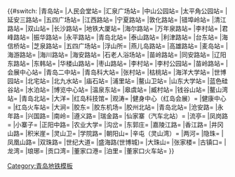 {{hideH
|Head         = {{{1}}}（本站到各站）票价信息
|HeadStyle    = background:#0DBF8C;color:white;}}
{{col-begin}}
{{#switch:{{{1}}}
|青岛站={{QMp/1|5|5|6|6|6|6|6|6|6|7|7|7|7|7|7}}{{QMp/2|4|4|4|3|3|3|3|3|3|4|4|4|4|4|4|5|5|5|5|5|5|5}}{{QMp/3|2|2|2|2|2|3|3|3|3|4|4|4|4|4|4|4|5|5|5|5|5|5}}{{QMp/8|5|6|6|6|7|7|7|7|8|8|8}}{{QMp/11|4|5|5|5|5|5|5|6|6|6|7|7|7|7|7|7|8|8|8|8|8|8}}{{QMp/13|0|0|a|a|a|a|a|a|a|a|a|a|a|a|a|a|a|a|a|a|a|a|a}}
|人民会堂站={{QMp/3|5|5|5|6|6|6|6|6|6|6|7|7|7|7|7}}{{QMp/2|4|3|3|3|3|3|3|3|3|3|4|4|4|4|4|4|5|5|5|5|5|5}}{{QMp/3|2|2|2|2|2|2|3|3|3|3|3|4|4|4|4|4|4|5|5|5|5|5}}{{QMp/8|5|6|6|6|7|7|7|7|8|8|8}}{{QMp/11|4|4|5|5|5|5|5|5|6|6|7|7|7|7|7|7|8|8|8|8|8|8}}{{QMp/13|0|0|a|a|a|a|a|a|a|a|a|a|a|a|a|a|a|a|a|a|a|a|a}}
|汇泉广场站={{QMp/3|5|5|5|5|6|6|6|6|6|6|6|7|7|7|7}}{{QMp/2|3|3|3|3|3|2|3|3|3|3|3|4|4|4|4|4|4|5|5|5|4|5}}{{QMp/3|2|2|2|2|2|2|2|3|3|3|3|3|4|4|4|4|4|4|5|5|5|5}}{{QMp/8|5|6|6|6|7|7|7|7|7|8|8}}{{QMp/11|4|4|4|5|5|5|5|5|6|6|7|7|7|7|7|7|7|8|8|8|8|8}}{{QMp/13|0|0|a|a|a|a|a|a|a|a|a|a|a|a|a|a|a|a|a|a|a|a|a}}
|中山公园站={{QMp/3|5|5|5|5|5|6|6|6|6|6|6|7|7|7|7}}{{QMp/2|3|3|3|3|2|2|2|3|3|3|3|3|4|4|4|4|4|4|5|5|4|5}}{{QMp/3|2|2|2|2|2|2|2|2|3|3|3|3|3|4|4|4|4|4|5|5|5|5}}{{QMp/8|5|6|6|6|7|7|7|7|7|8|8}}{{QMp/11|4|4|4|4|5|5|5|5|6|6|7|7|7|7|7|7|7|8|8|8|8|8}}{{QMp/13|0|0|a|a|a|a|a|a|a|a|a|a|a|a|a|a|a|a|a|a|a|a|a}}
|太平角公园站={{QMp/3|5|5|5|5|5|5|6|6|6|6|6|6|7|7|7}}{{QMp/2|3|3|3|2|2|2|2|2|3|3|3|3|3|4|4|4|4|4|5|4|4|4}}{{QMp/3|2|2|2|2|2|2|2|2|2|3|3|3|3|3|4|4|4|4|4|5|5|5}}{{QMp/8|5|6|6|6|7|7|7|7|7|8|8}}{{QMp/11|4|4|4|4|5|5|5|5|5|6|6|7|7|7|7|7|7|8|8|8|8|8}}{{QMp/13|0|0|a|a|a|a|a|a|a|a|a|a|a|a|a|a|a|a|a|a|a|a|a}}
|延安三路站={{QMp/3|5|5|5|5|5|5|5|6|6|6|6|6|6|7|7}}{{QMp/2|3|3|2|2|2|2|2|2|2|2|3|3|3|3|4|4|4|4|4|4|4|4}}{{QMp/3|3|2|2|2|2|2|2|2|2|2|2|3|3|3|3|4|4|4|4|4|4|5}}{{QMp/8|5|6|6|6|6|7|7|7|7|8|8}}{{QMp/11|4|4|4|4|4|4|5|5|5|6|6|7|7|7|7|7|7|7|8|8|8|8}}{{QMp/13|0|0|a|a|a|a|a|a|a|a|a|a|a|a|a|a|a|a|a|a|a|a|a}}
|五四广场站={{QMp/3|5|5|5|5|5|5|5|6|6|6|6|6|6|6|7}}{{QMp/2|3|2|2|2|2|2|2|2|2|2|3|3|3|3|3|4|4|4|4|4|4|4}}{{QMp/3|3|3|2|2|2|2|2|2|2|2|2|3|3|3|3|4|4|4|4|4|4|5}}{{QMp/8|5|5|6|6|6|6|7|7|7|8|8}}{{QMp/11|3|4|4|4|4|4|5|5|5|6|6|7|7|7|7|7|7|7|8|8|8|8}}{{QMp/13|0|0|a|a|a|a|a|a|a|a|a|a|a|a|a|a|a|a|a|a|a|a|a}}
|江西路站={{QMp/3|4|5|5|5|5|5|5|5|6|6|6|6|6|6|6}}{{QMp/2|3|3|3|2|2|2|2|2|2|3|3|3|3|4|4|4|4|4|4|4|4|4}}{{QMp/3|3|3|3|2|2|2|2|2|2|2|2|2|3|3|3|3|3|4|4|4|4|4}}{{QMp/8|4|5|5|6|6|6|7|7|7|7|8}}{{QMp/11|4|4|4|4|4|5|5|5|5|6|6|7|7|7|7|7|7|7|8|8|8|8}}{{QMp/13|0|0|a|a|a|a|a|a|a|a|a|a|a|a|a|a|a|a|a|a|a|a|a}}
|宁夏路站={{QMp/3|4|4|5|5|5|5|5|5|6|6|6|6|6|6|6}}{{QMp/2|3|3|3|2|2|2|2|2|3|3|3|3|3|4|4|4|4|4|4|4|4|4}}{{QMp/3|3|3|3|3|2|2|2|2|2|2|2|2|2|3|3|3|3|4|4|4|4|4}}{{QMp/8|4|5|5|6|6|6|6|7|7|7|8}}{{QMp/11|4|4|4|4|5|5|5|5|6|6|6|7|7|7|7|7|7|8|8|8|8|8}}{{QMp/13|0|0|a|a|a|a|a|a|a|a|a|a|a|a|a|a|a|a|a|a|a|a|a}}
|敦化路站={{QMp/3|4|4|5|5|5|5|5|5|6|6|6|6|6|6|6}}{{QMp/2|3|3|3|3|2|2|2|3|3|3|3|3|4|4|4|4|4|4|4|4|3|4}}{{QMp/3|4|3|3|3|3|2|2|2|2|2|2|2|2|2|3|3|3|3|4|4|4|4}}{{QMp/8|4|5|5|6|6|6|6|7|7|7|8}}{{QMp/11|4|4|4|4|5|5|5|5|6|6|7|7|7|7|7|7|7|8|8|8|8|8}}{{QMp/13|0|0|a|a|a|a|a|a|a|a|a|a|a|a|a|a|a|a|a|a|a|a|a}}
|错埠岭站={{QMp/3|4|4|4|5|5|5|5|5|5|6|6|6|6|6|6}}{{QMp/2|3|3|3|3|3|2|2|3|3|3|3|4|4|4|4|4|4|4|4|3|3|3}}{{QMp/3|4|3|3|3|3|2|2|2|2|2|2|2|2|2|2|3|3|3|3|4|4|4}}{{QMp/8|4|5|5|6|6|6|6|7|7|7|8}}{{QMp/11|4|4|4|5|5|5|5|5|6|6|7|7|7|7|7|7|7|8|8|8|8|8}}{{QMp/13|0|0|a|a|a|a|a|a|a|a|a|a|a|a|a|a|a|a|a|a|a|a|a}}
|清江路站={{QMp/3|4|4|4|4|5|5|5|5|5|5|6|6|6|6|6}}{{QMp/2|4|3|3|3|3|3|3|3|3|3|4|4|4|4|4|4|4|4|3|3|3|3}}{{QMp/3|4|4|3|3|3|3|3|2|2|2|2|2|2|2|2|2|3|3|3|3|4|4}}{{QMp/8|4|5|5|5|6|6|6|7|7|7|8}}{{QMp/11|4|4|5|5|5|5|5|5|6|6|7|7|7|7|7|7|8|8|8|8|8|8}}{{QMp/13|0|0|a|a|a|a|a|a|a|a|a|a|a|a|a|a|a|a|a|a|a|a|a}}
|双山站={{QMp/3|4|4|4|4|4|5|5|5|5|5|5|6|6|6|6}}{{QMp/2|4|4|4|3|3|3|3|3|3|4|4|4|4|4|4|4|4|4|3|3|3|3}}{{QMp/3|4|4|4|3|3|3|3|3|2|2|2|2|2|2|2|2|2|3|3|3|3|4}}{{QMp/8|4|5|5|5|6|6|6|6|7|7|7}}{{QMp/11|4|4|4|5|5|5|5|5|6|6|7|7|7|7|7|7|7|8|8|8|8|8}}{{QMp/13|0|0|a|a|a|a|a|a|a|a|a|a|a|a|a|a|a|a|a|a|a|a|a}}
|长沙路站={{QMp/3|4|4|4|4|4|4|5|5|5|5|5|6|6|6|6}}{{QMp/2|4|4|4|3|3|3|3|3|4|4|4|4|4|4|4|4|4|3|3|3|3|3}}{{QMp/3|4|4|4|4|3|3|3|3|3|2|2|2|2|2|2|2|2|3|3|3|3|4}}{{QMp/8|4|5|5|5|6|6|6|6|7|7|7}}{{QMp/11|4|4|4|4|5|5|5|5|6|6|7|7|7|7|7|7|7|8|8|8|8|8}}{{QMp/13|0|0|a|a|a|a|a|a|a|a|a|a|a|a|a|a|a|a|a|a|a|a|a}}
|地铁大厦站={{QMp/3|3|4|4|4|4|4|4|5|5|5|5|5|5|6|6}}{{QMp/2|4|4|4|4|4|3|3|4|4|4|4|4|4|4|4|4|3|3|3|2|2|2}}{{QMp/3|4|4|4|4|4|3|3|3|3|3|2|2|2|2|2|2|2|2|2|3|3|3}}{{QMp/8|3|5|5|5|6|6|6|6|7|7|7}}{{QMp/11|4|4|4|4|5|5|5|5|5|6|6|7|7|7|7|7|7|8|8|8|8|8}}{{QMp/13|0|0|a|a|a|a|a|a|a|a|a|a|a|a|a|a|a|a|a|a|a|a|a}}
|海尔路站={{QMp/3|3|3|4|4|4|4|4|5|5|5|5|5|5|6|6}}{{QMp/2|4|4|4|4|4|4|4|4|4|4|4|4|4|4|4|3|3|3|2|2|2|2}}{{QMp/3|4|4|4|4|4|4|4|3|3|3|3|2|2|2|2|2|2|2|2|2|3|3}}{{QMp/8|3|4|5|5|5|6|6|6|7|7|7}}{{QMp/11|4|4|4|4|4|4|5|5|5|6|6|7|7|7|7|7|7|7|8|8|8|8}}{{QMp/13|0|0|a|a|a|a|a|a|a|a|a|a|a|a|a|a|a|a|a|a|a|a|a}}
|万年泉路站={{QMp/3|3|3|3|4|4|4|4|4|5|5|5|5|5|5|6}}{{QMp/2|5|4|4|4|4|4|4|4|4|4|4|4|4|4|3|3|3|3|2|2|2|2}}{{QMp/3|5|4|4|4|4|4|4|3|3|3|3|3|2|2|2|2|2|2|2|2|2|3}}{{QMp/8|3|4|4|5|5|5|6|6|7|7|7}}{{QMp/11|3|4|4|4|4|4|5|5|5|6|6|6|7|7|7|7|7|7|8|8|8|8}}{{QMp/13|0|0|a|a|a|a|a|a|a|a|a|a|a|a|a|a|a|a|a|a|a|a|a}}
|李村站={{QMp/3|2|3|3|3|4|4|4|4|5|5|5|5|5|5|5}}{{QMp/2|5|5|4|4|4|4|4|4|4|4|4|4|4|3|3|3|3|2|2|2|2|2}}{{QMp/3|5|5|4|4|4|4|4|4|4|3|3|3|3|3|2|2|2|2|2|2|2|2}}{{QMp/8|2|4|4|5|5|5|6|6|7|7|7}}{{QMp/11|3|3|3|4|4|4|4|5|5|5|6|6|7|7|7|7|7|7|7|8|8|8}}{{QMp/13|0|0|a|a|a|a|a|a|a|a|a|a|a|a|a|a|a|a|a|a|a|a|a}}
|君峰路站={{QMp/3|2|3|3|3|3|4|4|4|4|5|5|5|5|5|5}}{{QMp/2|5|5|5|4|4|4|4|4|4|4|4|4|4|4|3|3|3|3|2|2|2|2}}{{QMp/3|5|5|5|5|4|4|4|4|4|4|3|3|3|3|2|2|2|2|2|2|2|2}}{{QMp/8|2|4|4|5|5|5|5|6|7|7|7}}{{QMp/11|3|3|4|4|4|4|5|5|5|6|6|6|7|7|7|7|7|7|8|8|8|8}}{{QMp/13|0|0|a|a|a|a|a|a|a|a|a|a|a|a|a|a|a|a|a|a|a|a|a}}
|振华路站={{QMp/3|2|2|3|3|3|3|4|4|4|5|5|5|5|5|5}}{{QMp/2|5|5|5|5|4|4|4|4|5|4|4|4|4|4|4|3|3|3|2|2|2|2}}{{QMp/3|5|5|5|5|5|4|4|4|4|4|4|3|3|3|3|2|2|2|2|2|2|2}}{{QMp/8|2|4|4|4|5|5|5|6|6|7|7}}{{QMp/11|4|4|4|4|4|4|5|5|5|6|6|7|7|7|7|7|7|7|8|8|8|8}}{{QMp/13|0|0|a|a|a|a|a|a|a|a|a|a|a|a|a|a|a|a|a|a|a|a|a}}
|永平路站={{QMp/3|2|2|2|3|3|3|3|4|4|4|5|5|5|5|5}}{{QMp/2|5|5|5|5|5|4|5|5|5|5|4|4|4|4|4|3|3|3|3|2|2|2}}{{QMp/3|5|5|5|5|5|4|4|4|4|4|4|4|3|3|3|3|2|2|2|2|2|2}}{{QMp/8|2|4|4|4|5|5|5|6|6|7|7}}{{QMp/11|4|4|4|4|4|5|5|5|5|6|6|7|7|7|7|7|7|7|8|8|8|8}}{{QMp/13|0|0|a|a|a|a|a|a|a|a|a|a|a|a|a|a|a|a|a|a|a|a|a}}
|青岛北站={{QMp/3|2|2|2|2|3|3|3|3|4|4|4|5|5|5|5}}{{QMp/2|5|5|5|5|5|5|5|5|5|5|5|4|4|4|4|4|4|3|3|3|2|3}}{{QMp/3|5|5|5|5|5|5|5|4|4|4|4|4|4|4|3|3|3|2|2|2|2|2}}{{QMp/8|2|3|4|4|5|5|5|5|6|7|7}}{{QMp/11|4|4|4|4|5|5|5|5|6|6|6|7|7|7|7|7|7|8|8|8|8|8}}{{QMp/13|0|0|a|a|a|a|a|a|a|a|a|a|a|a|a|a|a|a|a|a|a|a|a}}
|泰山路站={{QMp/3|5|5|5|6|6|6|6|6|6|6|7|7|7|7|7}}{{QMp/2|2|2|2|2|2|3|3|3|3|3|4|4|4|4|4|4|5|5|5|5|5|5}}{{QMp/3|4|4|3|3|3|3|3|3|3|3|3|4|4|4|4|4|5|5|5|5|5|5}}{{QMp/8|5|6|6|6|7|7|7|7|8|8|8}}{{QMp/11|4|4|5|5|5|5|5|5|6|6|7|7|7|7|7|7|8|8|8|8|8|8}}{{QMp/13|0|0|a|a|a|a|a|a|a|a|a|a|a|a|a|a|a|a|a|a|a|a|a}}
|利津路站={{QMp/3|5|5|5|5|6|6|6|6|6|6|6|7|7|7|7}}{{QMp/2|2|2|2|2|2|2|3|3|3|3|3|4|4|4|4|4|4|5|5|5|5|5}}{{QMp/3|4|3|3|3|3|3|2|3|3|3|3|3|4|4|4|4|4|5|5|5|5|5}}{{QMp/8|5|6|6|6|7|7|7|7|7|8|8}}{{QMp/11|4|4|4|5|5|5|5|5|6|6|7|7|7|7|7|7|8|8|8|8|8|8}}{{QMp/13|0|0|a|a|a|a|a|a|a|a|a|a|a|a|a|a|a|a|a|a|a|a|a}}
|台东站={{QMp/3|5|5|5|5|5|6|6|6|6|6|6|7|7|7|7}}{{QMp/2|2|2|2|2|2|2|2|3|3|3|3|3|4|4|4|4|4|5|5|5|4|5}}{{QMp/3|4|3|3|3|3|2|2|3|3|3|3|3|4|4|4|4|4|4|5|5|5|5}}{{QMp/8|5|6|6|6|7|7|7|7|7|8|8}}{{QMp/11|4|4|4|5|5|5|5|5|6|6|7|7|7|7|7|7|7|8|8|8|8|8}}{{QMp/13|0|0|a|a|a|a|a|a|a|a|a|a|a|a|a|a|a|a|a|a|a|a|a}}
|海信桥站={{QMp/3|5|5|5|5|5|5|6|6|6|6|6|6|7|7|7}}{{QMp/2|2|2|2|2|2|2|2|2|3|3|3|3|3|4|4|4|4|4|5|4|4|4}}{{QMp/3|3|3|3|3|2|2|2|2|2|3|3|3|3|3|4|4|4|4|4|5|5|5}}{{QMp/8|5|6|6|6|7|7|7|7|7|8|8}}{{QMp/11|4|4|4|4|5|5|5|5|6|6|6|7|7|7|7|7|7|8|8|8|8|8}}{{QMp/13|0|0|a|a|a|a|a|a|a|a|a|a|a|a|a|a|a|a|a|a|a|a|a}}
|芝泉路站={{QMp/3|5|5|5|5|5|5|6|6|6|6|6|6|6|7|7}}{{QMp/2|2|2|2|2|2|2|2|2|2|3|3|3|3|4|4|4|4|4|4|4|4|4}}{{QMp/3|3|3|3|2|2|2|2|2|2|2|3|3|3|3|4|4|4|4|4|4|5|5}}{{QMp/8|5|6|6|6|6|7|7|7|7|8|8}}{{QMp/11|4|4|4|4|4|5|5|5|5|6|6|7|7|7|7|7|7|7|8|8|8|8}}{{QMp/13|0|0|a|a|a|a|a|a|a|a|a|a|a|a|a|a|a|a|a|a|a|a|a}}
|五四广场站={{QMp/3|5|5|5|5|5|5|5|6|6|6|6|6|6|6|7}}{{QMp/2|3|2|2|2|2|2|2|2|2|2|3|3|3|3|3|4|4|4|4|4|4|4}}{{QMp/3|3|3|2|2|2|2|2|2|2|2|2|3|3|3|3|4|4|4|4|4|4|5}}{{QMp/8|5|5|6|6|6|6|7|7|7|8|8}}{{QMp/11|3|4|4|4|4|4|5|5|5|6|6|7|7|7|7|7|7|7|8|8|8|8}}{{QMp/13|0|0|a|a|a|a|a|a|a|a|a|a|a|a|a|a|a|a|a|a|a|a|a}}
|浮山所={{QMp/3|5|5|5|5|5|5|5|6|6|6|6|6|6|7|7}}{{QMp/2|3|3|2|2|2|2|2|2|2|2|2|3|3|3|3|4|4|4|4|4|4|4}}{{QMp/3|3|3|3|2|2|2|2|2|2|2|2|3|3|3|3|4|4|4|4|4|5|5}}{{QMp/8|5|6|6|6|6|7|7|7|7|8|8}}{{QMp/11|3|3|4|4|4|4|5|5|5|6|6|6|7|7|7|7|7|7|8|8|8|8}}{{QMp/13|0|0|a|a|a|a|a|a|a|a|a|a|a|a|a|a|a|a|a|a|a|a|a}}
|燕儿岛路站={{QMp/3|5|5|5|5|5|5|6|6|6|6|6|6|6|7|7}}{{QMp/2|3|3|3|2|2|2|2|2|2|2|2|2|3|3|3|3|4|4|4|4|4|4}}{{QMp/3|3|3|3|3|2|2|2|2|2|3|3|3|3|3|4|4|4|4|4|4|5|5}}{{QMp/8|5|6|6|6|7|7|7|7|7|8|8}}{{QMp/11|3|3|3|4|4|4|4|5|5|5|6|6|7|7|7|7|7|7|7|8|8|8}}{{QMp/13|0|0|a|a|a|a|a|a|a|a|a|a|a|a|a|a|a|a|a|a|a|a|a}}
|高雄路站={{QMp/3|5|5|5|5|5|5|6|6|6|6|6|6|7|7|7}}{{QMp/2|3|3|3|3|2|2|2|2|2|2|2|2|2|3|3|3|3|4|4|4|4|4}}{{QMp/3|3|3|3|3|3|2|2|2|3|3|3|3|3|4|4|4|4|4|4|5|5|5}}{{QMp/8|5|6|6|6|7|7|7|7|7|8|8}}{{QMp/11|3|3|3|4|4|4|4|5|5|5|6|6|7|7|7|7|7|7|7|8|8|8}}{{QMp/13|0|0|a|a|a|a|a|a|a|a|a|a|a|a|a|a|a|a|a|a|a|a|a}}
|麦岛站={{QMp/3|5|5|5|5|5|5|5|6|6|6|6|6|6|7|7}}{{QMp/2|3|3|3|3|3|2|2|2|2|2|2|2|2|2|3|3|3|3|4|4|4|4}}{{QMp/3|4|3|3|3|3|2|2|3|3|3|3|3|4|4|4|4|4|4|4|4|5|5}}{{QMp/8|5|6|6|6|6|7|7|7|7|8|8}}{{QMp/11|3|3|3|3|4|4|4|4|5|5|6|6|7|7|7|7|7|7|7|7|8|8}}{{QMp/13|0|0|a|a|a|a|a|a|a|a|a|a|a|a|a|a|a|a|a|a|a|a|a}}
|海游路站={{QMp/3|5|5|5|5|5|5|5|6|6|6|6|6|6|6|7}}{{QMp/2|4|3|3|3|3|3|2|2|2|2|2|2|2|2|2|3|3|3|4|4|4|4}}{{QMp/3|4|4|3|3|3|3|3|3|3|3|3|4|4|4|4|4|4|4|4|4|4|5}}{{QMp/8|5|5|6|6|6|6|7|7|7|8|8}}{{QMp/11|2|3|3|3|4|4|4|4|5|5|6|6|7|7|7|7|7|7|7|7|8|8}}{{QMp/13|0|0|a|a|a|a|a|a|a|a|a|a|a|a|a|a|a|a|a|a|a|a|a}}
|海川路站={{QMp/3|4|5|5|5|5|5|5|5|6|6|6|6|6|6|6}}{{QMp/2|4|4|3|3|3|3|3|2|2|2|2|2|2|2|2|3|3|3|3|4|4|4}}{{QMp/3|4|4|4|3|3|3|3|3|3|3|4|4|4|4|4|4|4|4|4|4|4|4}}{{QMp/8|4|5|6|6|6|6|7|7|7|7|8}}{{QMp/11|2|2|3|3|3|4|4|4|5|5|6|6|6|7|7|7|7|7|7|7|8|8}}{{QMp/13|0|0|a|a|a|a|a|a|a|a|a|a|a|a|a|a|a|a|a|a|a|a|a}}
|海安路站={{QMp/3|4|4|5|5|5|5|5|5|6|6|6|6|6|6|6}}{{QMp/2|4|4|4|3|3|3|3|3|2|2|2|2|2|2|2|2|2|3|3|3|4|4}}{{QMp/3|4|4|4|4|3|3|3|3|3|4|4|4|4|4|4|4|4|4|4|4|4|4}}{{QMp/8|4|5|5|6|6|6|6|7|7|7|8}}{{QMp/11|2|2|2|3|3|3|4|4|5|5|6|6|6|7|7|7|7|7|7|7|7|8}}{{QMp/13|0|0|a|a|a|a|a|a|a|a|a|a|a|a|a|a|a|a|a|a|a|a|a}}
|石老人浴场站={{QMp/3|4|4|4|5|5|5|5|5|5|6|6|6|6|6|6}}{{QMp/2|4|4|4|4|4|3|3|3|3|2|2|2|2|2|2|2|2|2|3|3|3|4}}{{QMp/3|4|4|4|4|4|3|3|4|4|4|4|4|4|4|4|4|4|3|4|4|4|4}}{{QMp/8|4|5|5|6|6|6|6|7|7|7|8}}{{QMp/11|2|2|2|2|3|3|3|4|4|5|5|6|6|6|7|7|7|7|7|7|7|8}}{{QMp/13|0|0|a|a|a|a|a|a|a|a|a|a|a|a|a|a|a|a|a|a|a|a|a}}
|苗岭路站={{QMp/3|4|4|4|4|5|5|5|5|5|6|6|6|6|6|6}}{{QMp/2|4|4|4|4|4|3|3|3|3|3|2|2|2|2|2|2|2|2|3|3|3|3}}{{QMp/3|4|4|4|4|4|4|3|4|4|4|4|4|4|4|4|4|3|3|3|4|4|4}}{{QMp/8|4|5|5|5|6|6|6|7|7|7|8}}{{QMp/11|2|2|2|2|3|3|3|4|4|5|5|6|6|6|7|7|7|7|7|7|7|7}}{{QMp/13|0|0|a|a|a|a|a|a|a|a|a|a|a|a|a|a|a|a|a|a|a|a|a}}
|同安路站={{QMp/3|4|4|4|4|4|5|5|5|5|5|6|6|6|6|6}}{{QMp/2|4|4|4|4|4|4|4|3|3|3|3|3|2|2|2|2|2|2|2|3|3|3}}{{QMp/3|5|4|4|4|4|4|4|4|4|4|4|4|4|4|4|3|3|3|3|3|3|4}}{{QMp/8|4|5|5|5|6|6|6|6|7|7|7}}{{QMp/11|2|2|2|3|3|3|3|4|4|5|5|6|6|7|7|7|7|7|7|7|7|8}}{{QMp/13|0|0|a|a|a|a|a|a|a|a|a|a|a|a|a|a|a|a|a|a|a|a|a}}
|辽阳东路站={{QMp/3|4|4|4|4|4|5|5|5|5|5|5|6|6|6|6}}{{QMp/2|5|4|4|4|4|4|4|4|3|3|3|3|2|2|2|2|2|2|2|2|3|3}}{{QMp/3|5|5|4|4|4|4|4|4|4|4|4|4|4|4|3|3|3|3|3|3|3|4}}{{QMp/8|4|5|5|5|6|6|6|6|7|7|7}}{{QMp/11|2|2|2|3|3|3|4|4|5|5|6|6|6|7|7|7|7|7|7|7|7|8}}{{QMp/13|0|0|a|a|a|a|a|a|a|a|a|a|a|a|a|a|a|a|a|a|a|a|a}}
|东韩站={{QMp/3|3|4|4|4|4|4|5|5|5|5|5|5|6|6|6}}{{QMp/2|5|5|5|4|4|4|4|4|4|3|3|3|3|2|2|2|2|2|2|2|2|3}}{{QMp/3|5|5|5|4|4|4|4|4|4|4|4|4|4|3|3|3|3|2|3|3|3|3}}{{QMp/8|3|5|5|5|6|6|6|6|7|7|7}}{{QMp/11|2|2|3|3|3|4|4|4|5|5|6|6|6|7|7|7|7|7|7|7|8|8}}{{QMp/13|0|0|a|a|a|a|a|a|a|a|a|a|a|a|a|a|a|a|a|a|a|a|a}}
|华楼山路站={{QMp/3|3|3|3|4|4|4|4|4|5|5|5|5|5|5|6}}{{QMp/2|5|5|5|5|4|4|4|4|4|4|4|3|3|3|3|2|2|2|2|2|2|2}}{{QMp/3|5|5|5|5|5|4|4|4|4|4|4|3|3|3|3|2|2|2|2|2|3|3}}{{QMp/8|3|4|5|5|5|5|6|6|7|7|7}}{{QMp/11|3|3|3|3|4|4|4|4|5|5|6|6|7|7|7|7|7|7|7|7|8|8}}{{QMp/13|0|0|a|a|a|a|a|a|a|a|a|a|a|a|a|a|a|a|a|a|a|a|a}}
|枣山路站={{QMp/3|3|3|3|3|4|4|4|4|5|5|5|5|5|5|6}}{{QMp/2|5|5|5|4|4|4|4|4|4|4|4|4|3|3|3|3|2|2|2|2|2|2}}{{QMp/3|5|5|5|5|4|4|4|4|4|4|3|3|3|3|2|2|2|2|2|2|2|3}}{{QMp/8|3|4|4|5|5|5|6|6|7|7|7}}{{QMp/11|3|3|3|4|4|4|4|5|5|5|6|6|7|7|7|7|7|7|7|8|8|8}}{{QMp/13|0|0|a|a|a|a|a|a|a|a|a|a|a|a|a|a|a|a|a|a|a|a|a}}
|李村站={{QMp/3|2|3|3|3|4|4|4|4|5|5|5|5|5|5|5}}{{QMp/2|5|5|4|4|4|4|4|4|4|4|4|4|4|3|3|3|3|2|2|2|2|2}}{{QMp/3|5|5|4|4|4|4|4|4|4|3|3|3|3|3|2|2|2|2|2|2|2|2}}{{QMp/8|2|4|4|5|5|5|6|6|7|7|7}}{{QMp/11|3|3|3|4|4|4|4|5|5|5|6|6|7|7|7|7|7|7|7|8|8|8}}{{QMp/13|0|0|a|a|a|a|a|a|a|a|a|a|a|a|a|a|a|a|a|a|a|a|a}}
|李村公园站={{QMp/3|3|3|3|3|4|4|4|4|5|5|5|5|5|5|5}}{{QMp/2|5|5|5|4|4|4|4|4|4|4|4|4|4|4|3|3|3|3|2|2|2|2}}{{QMp/3|5|5|5|5|4|4|4|4|4|4|3|3|3|3|2|2|2|2|2|2|2|3}}{{QMp/8|3|4|4|5|5|5|6|6|7|7|7}}{{QMp/11|3|3|4|4|4|4|5|5|5|6|6|6|7|7|7|7|7|7|8|8|8|8}}{{QMp/13|0|0|a|a|a|a|a|a|a|a|a|a|a|a|a|a|a|a|a|a|a|a|a}}
|苗岭路站={{QMp/3|4|4|4|4|5|5|5|5|5|6|6|6|6|6|6}}{{QMp/2|4|4|4|4|4|3|3|3|3|3|2|2|2|2|2|2|2|2|3|3|3|3}}{{QMp/3|4|4|4|4|4|4|3|4|4|4|4|4|4|4|4|4|3|3|3|4|4|4}}{{QMp/8|4|5|5|5|6|6|6|7|7|7|8}}{{QMp/11|2|2|2|2|3|3|3|4|4|5|5|6|6|6|7|7|7|7|7|7|7|7}}{{QMp/13|0|0|a|a|a|a|a|a|a|a|a|a|a|a|a|a|a|a|a|a|a|a|a}}
|会展中心站={{QMp/3|4|4|4|5|5|5|5|5|5|6|6|6|6|6|6}}{{QMp/2|4|4|4|4|4|4|3|3|3|3|3|2|2|2|2|2|2|2|3|3|3|3}}{{QMp/3|5|4|4|4|4|4|4|4|4|4|4|4|4|4|4|4|4|3|3|4|4|4}}{{QMp/8|4|5|5|6|6|6|6|7|7|7|8}}{{QMp/11|2|2|2|2|2|3|3|4|4|5|5|6|6|6|6|7|7|7|7|7|7|7}}{{QMp/13|0|0|a|a|a|a|a|a|a|a|a|a|a|a|a|a|a|a|a|a|a|a|a}}
|青岛二中站={{QMp/3|4|4|5|5|5|5|5|5|6|6|6|6|6|6|6}}{{QMp/2|5|4|4|4|4|4|4|3|3|3|3|3|2|2|2|2|2|3|3|3|3|4}}{{QMp/3|5|5|4|4|4|4|4|4|4|4|4|5|4|4|4|4|4|3|4|4|4|4}}{{QMp/8|4|5|5|6|6|6|6|7|7|7|8}}{{QMp/11|2|2|2|2|2|2|3|3|4|4|5|5|6|6|6|7|7|7|7|7|7|7}}{{QMp/13|0|0|a|a|a|a|a|a|a|a|a|a|a|a|a|a|a|a|a|a|a|a|a}}
|青岛科大站={{QMp/3|4|5|5|5|5|5|5|5|6|6|6|6|6|6|6}}{{QMp/2|5|5|5|4|4|4|4|4|4|3|3|3|3|2|2|3|3|3|3|4|4|4}}{{QMp/3|5|5|5|4|4|4|4|4|4|4|5|5|5|4|4|4|4|4|4|4|4|4}}{{QMp/8|4|5|5|6|6|6|7|7|7|7|8}}{{QMp/11|2|2|2|2|2|2|2|3|4|4|5|5|6|6|6|6|7|7|7|7|7|7}}{{QMp/13|0|0|a|a|a|a|a|a|a|a|a|a|a|a|a|a|a|a|a|a|a|a|a}}
|张村站={{QMp/3|5|5|5|5|5|5|5|6|6|6|6|6|6|7|7}}{{QMp/2|5|5|5|5|4|4|4|4|4|4|4|3|3|3|3|3|3|3|4|4|4|4}}{{QMp/3|5|5|5|5|5|4|4|4|5|5|5|5|5|5|5|4|4|4|4|4|4|5}}{{QMp/8|5|5|6|6|6|7|7|7|7|8|8}}{{QMp/11|3|2|2|2|2|2|2|3|3|4|5|5|6|6|6|6|7|7|7|7|7|7}}{{QMp/13|0|0|a|a|a|a|a|a|a|a|a|a|a|a|a|a|a|a|a|a|a|a|a}}
|枯桃站={{QMp/3|5|5|5|5|5|5|6|6|6|6|6|6|6|7|7}}{{QMp/2|5|5|5|5|5|4|4|4|4|4|4|4|3|3|3|3|3|4|4|4|4|4}}{{QMp/3|5|5|5|5|5|4|4|5|5|5|5|5|5|5|5|4|4|4|4|4|5|5}}{{QMp/8|5|6|6|6|6|7|7|7|7|8|8}}{{QMp/11|3|3|2|2|2|2|2|2|3|4|5|5|6|6|6|6|6|7|7|7|7|7}}{{QMp/13|0|0|a|a|a|a|a|a|a|a|a|a|a|a|a|a|a|a|a|a|a|a|a}}
|海洋大学站={{QMp/3|5|5|5|5|5|6|6|6|6|6|6|7|7|7|7}}{{QMp/2|5|5|5|5|5|5|5|4|4|4|4|4|4|3|3|3|4|4|4|4|4|5}}{{QMp/3|5|5|5|5|5|5|5|5|5|5|5|5|5|5|5|5|5|4|5|5|5|5}}{{QMp/8|5|6|6|6|7|7|7|7|7|8|8}}{{QMp/11|3|3|3|2|2|2|2|2|3|4|4|5|5|6|6|6|6|7|7|7|7|7}}{{QMp/13|0|0|a|a|a|a|a|a|a|a|a|a|a|a|a|a|a|a|a|a|a|a|a}}
|世博园站={{QMp/3|5|5|5|6|6|6|6|6|6|7|7|7|7|7|7}}{{QMp/2|5|5|5|5|5|5|5|5|5|4|4|4|4|4|4|4|4|4|4|5|5|5}}{{QMp/3|6|5|5|5|5|5|5|5|5|5|5|5|5|5|5|5|5|5|5|5|5|5}}{{QMp/8|5|6|6|6|7|7|7|7|8|8|8}}{{QMp/11|4|4|3|3|3|2|2|2|2|3|4|5|5|5|6|6|6|6|7|7|7|7}}{{QMp/13|0|0|a|a|a|a|a|a|a|a|a|a|a|a|a|a|a|a|a|a|a|a|a}}
|北宅站={{QMp/3|6|6|6|6|6|6|6|6|7|7|7|7|7|7|7}}{{QMp/2|6|6|6|6|5|5|5|5|5|5|5|5|5|4|4|4|5|5|5|5|5|5}}{{QMp/3|6|6|6|6|5|5|5|5|6|6|6|6|6|6|5|5|5|5|5|5|5|6}}{{QMp/8|6|6|6|7|7|7|7|7|8|8|8}}{{QMp/11|4|4|4|4|3|3|3|2|2|2|4|4|5|5|5|5|6|6|6|6|7|7}}{{QMp/13|0|0|a|a|a|a|a|a|a|a|a|a|a|a|a|a|a|a|a|a|a|a|a}}
|北九水站={{QMp/3|6|6|6|6|6|6|7|7|7|7|7|7|7|7|7}}{{QMp/2|6|6|6|6|6|6|6|5|5|5|5|5|5|5|5|5|5|5|5|5|5|6}}{{QMp/3|6|6|6|6|6|6|6|6|6|6|6|6|6|6|6|6|6|5|6|6|6|6}}{{QMp/8|6|7|7|7|7|7|7|7|8|8|8}}{{QMp/11|5|5|4|4|4|4|4|3|2|2|3|3|4|5|5|5|5|6|6|6|6|7}}{{QMp/13|0|0|a|a|a|a|a|a|a|a|a|a|a|a|a|a|a|a|a|a|a|a|a}}
|庙石站={{QMp/3|6|7|7|7|7|7|7|7|7|7|7|7|7|7|8}}{{QMp/2|7|7|7|6|6|6|6|6|6|6|6|6|6|5|5|5|6|6|6|6|6|6}}{{QMp/3|7|7|7|7|6|6|6|6|6|7|7|7|7|7|6|6|6|6|6|6|6|6}}{{QMp/8|6|7|7|7|7|7|8|8|8|9|9}}{{QMp/11|5|5|5|5|5|5|4|4|4|3|2|2|3|4|4|4|5|5|5|5|6|6}}{{QMp/13|0|0|a|a|a|a|a|a|a|a|a|a|a|a|a|a|a|a|a|a|a|a|a}}
|浦里站={{QMp/3|7|7|7|7|7|7|7|7|7|7|7|8|8|8|8}}{{QMp/2|7|7|7|7|7|7|6|6|6|6|6|6|6|6|6|6|6|6|6|6|6|6}}{{QMp/3|7|7|7|7|7|7|7|7|7|7|7|7|7|7|7|7|6|6|6|7|7|7}}{{QMp/8|7|7|7|7|8|8|8|8|8|9|9}}{{QMp/11|6|6|5|5|5|5|5|5|4|3|2|2|3|3|4|4|4|5|5|5|5|6}}{{QMp/13|0|0|a|a|a|a|a|a|a|a|a|a|a|a|a|a|a|a|a|a|a|a|a}}
|鳌山卫站={{QMp/3|7|7|7|7|7|7|7|7|8|8|8|8|8|8|8}}{{QMp/2|7|7|7|7|7|7|7|7|7|7|7|6|6|6|6|6|6|6|7|7|7|7}}{{QMp/3|7|7|7|7|7|7|7|7|7|7|7|7|7|7|7|7|7|7|7|7|7|7}}{{QMp/8|7|7|7|8|8|8|8|8|9|9|9}}{{QMp/11|6|6|6|6|6|6|5|5|5|4|3|3|2|2|2|3|3|4|4|5|5|5}}{{QMp/13|0|0|a|a|a|a|a|a|a|a|a|a|a|a|a|a|a|a|a|a|a|a|a}}
|山东大学站={{QMp/3|7|7|7|7|7|7|7|8|8|8|8|8|8|8|8}}{{QMp/2|7|7|7|7|7|7|7|7|7|7|7|7|7|6|6|7|7|7|7|7|7|7}}{{QMp/3|7|7|7|7|7|7|7|7|7|7|7|7|7|7|7|7|7|7|7|7|7|7}}{{QMp/8|7|8|8|8|8|8|8|8|9|9|9}}{{QMp/11|6|6|6|6|6|6|6|5|5|5|4|3|2|2|2|2|3|3|4|4|5|5}}{{QMp/13|0|0|a|a|a|a|a|a|a|a|a|a|a|a|a|a|a|a|a|a|a|a|a}}
|蓝色硅谷站={{QMp/3|7|7|7|7|7|8|8|8|8|8|8|8|8|8|8}}{{QMp/2|7|7|7|7|7|7|7|7|7|7|7|7|7|7|7|7|7|7|7|7|7|7}}{{QMp/3|7|7|7|7|7|7|7|7|7|7|7|7|7|7|7|7|7|7|7|7|7|7}}{{QMp/8|7|8|8|8|8|8|8|8|9|9|9}}{{QMp/11|7|6|6|6|6|6|6|6|5|5|4|4|2|2|2|2|3|3|4|4|4|5}}{{QMp/13|0|0|a|a|a|a|a|a|a|a|a|a|a|a|a|a|a|a|a|a|a|a|a}}
|水泊站={{QMp/3|7|7|7|7|8|8|8|8|8|8|8|8|8|8|8}}{{QMp/2|7|7|7|7|7|7|7|7|7|7|7|7|7|7|7|7|7|7|7|7|7|7}}{{QMp/3|7|7|7|7|7|7|7|7|7|7|7|7|7|7|7|7|7|7|7|7|7|7}}{{QMp/8|7|8|8|8|8|8|8|9|9|9|10}}{{QMp/11|7|7|7|6|6|6|6|6|5|5|4|4|3|2|2|2|2|3|3|4|4|4}}{{QMp/13|0|0|a|a|a|a|a|a|a|a|a|a|a|a|a|a|a|a|a|a|a|a|a}}
|博览中心站={{QMp/3|7|8|8|8|8|8|8|8|8|8|8|8|8|8|8}}{{QMp/2|8|8|7|7|7|7|7|7|7|7|7|7|7|7|7|7|7|7|7|7|7|7}}{{QMp/3|8|8|7|7|7|7|7|7|7|7|7|8|7|7|7|7|7|7|7|7|7|7}}{{QMp/8|7|8|8|8|8|8|9|9|9|9|10}}{{QMp/11|7|7|7|7|7|6|6|6|6|5|5|4|3|3|3|2|2|2|3|3|4|4}}{{QMp/13|0|0|a|a|a|a|a|a|a|a|a|a|a|a|a|a|a|a|a|a|a|a|a}}
|温泉东站={{QMp/3|8|8|8|8|8|8|8|8|8|8|8|8|8|9|9}}{{QMp/2|8|8|8|8|7|7|7|7|7|7|7|7|7|7|7|7|7|7|7|7|7|7}}{{QMp/3|8|8|8|8|8|7|7|7|8|8|8|8|8|8|8|7|7|7|7|7|7|8}}{{QMp/8|8|8|8|8|8|9|9|9|9|10|10}}{{QMp/11|7|7|7|7|7|7|7|6|6|6|5|5|4|3|3|3|2|2|2|2|3|4}}{{QMp/13|0|0|a|a|a|a|a|a|a|a|a|a|a|a|a|a|a|a|a|a|a|a|a}}
|皋虞站={{QMp/3|8|8|8|8|8|8|8|8|8|8|9|9|9|9|9}}{{QMp/2|8|8|8|8|8|8|8|7|7|7|7|7|7|7|7|7|7|7|7|7|7|8}}{{QMp/3|8|8|8|8|8|8|8|8|8|8|8|8|8|8|8|8|8|7|8|8|8|8}}{{QMp/8|8|8|8|8|9|9|9|9|9|10|10}}{{QMp/11|7|7|7|7|7|7|7|7|6|6|5|5|4|4|4|3|3|2|2|2|2|3}}{{QMp/13|0|0|a|a|a|a|a|a|a|a|a|a|a|a|a|a|a|a|a|a|a|a|a}}
|臧村站={{QMp/3|8|8|8|8|8|8|8|8|8|9|9|9|9|9|9}}{{QMp/2|8|8|8|8|8|8|8|8|8|7|7|7|7|7|7|7|7|7|7|8|8|8}}{{QMp/3|8|8|8|8|8|8|8|8|8|8|8|8|8|8|8|8|8|8|8|8|8|8}}{{QMp/8|8|8|8|8|9|9|9|9|10|10|10}}{{QMp/11|7|7|7|7|7|7|7|7|6|6|5|5|5|4|4|4|3|2|2|2|2|3}}{{QMp/13|0|0|a|a|a|a|a|a|a|a|a|a|a|a|a|a|a|a|a|a|a|a|a}}
|钱谷山站={{QMp/3|8|8|8|8|8|8|8|8|9|9|9|9|9|9|9}}{{QMp/2|8|8|8|8|8|8|8|8|8|8|8|8|7|7|7|7|7|8|8|8|8|8}}{{QMp/3|8|8|8|8|8|8|8|8|8|8|8|8|8|8|8|8|8|8|8|8|8|8}}{{QMp/8|8|8|8|9|9|9|9|9|10|10|10}}{{QMp/11|7|7|7|7|7|7|7|7|7|6|6|5|5|5|4|4|4|3|2|2|2|2}}{{QMp/13|0|0|a|a|a|a|a|a|a|a|a|a|a|a|a|a|a|a|a|a|a|a|a}}
|鳌山湾站={{QMp/3|8|8|8|8|8|8|9|9|9|9|9|9|9|9|9}}{{QMp/2|8|8|8|8|8|8|8|8|8|8|8|8|8|8|7|8|8|8|8|8|8|8}}{{QMp/3|8|8|8|8|8|8|8|8|8|8|8|8|8|8|8|8|8|8|8|8|8|8}}{{QMp/8|8|9|9|9|9|9|9|9|10|10|10}}{{QMp/11|7|7|7|7|7|7|7|7|7|7|6|6|5|5|5|4|4|4|3|3|2|2}}{{QMp/13|0|0|a|a|a|a|a|a|a|a|a|a|a|a|a|a|a|a|a|a|a|a|a}}
|青岛北站={{QMp/3|2|2|2|2|3|3|3|3|4|4|4|5|5|5|5}}{{QMp/2|5|5|5|5|5|5|5|5|5|5|5|4|4|4|4|4|4|3|3|3|2|3}}{{QMp/3|5|5|5|5|5|5|5|4|4|4|4|4|4|4|3|3|3|2|2|2|2|2}}{{QMp/8|2|3|4|4|5|5|5|5|6|7|7}}{{QMp/11|4|4|4|4|5|5|5|5|6|6|6|7|7|7|7|7|7|8|8|8|8|8}}{{QMp/13|0|0|a|a|a|a|a|a|a|a|a|a|a|a|a|a|a|a|a|a|a|a|a}}
|大洋={{QMp/3|3|4|4|4|4|4|4|5|5|5|5|5|5|6|6}}{{QMp/2|6|6|6|6|6|5|6|6|6|6|5|5|5|5|5|5|5|5|4|4|4|4}}{{QMp/3|6|6|6|6|6|6|5|5|5|5|5|5|5|5|5|4|4|4|4|4|4|3}}{{QMp/8|3|2|2|2|3|4|4|5|5|6|6}}{{QMp/11|5|5|5|5|5|6|6|6|6|7|7|7|7|8|8|8|8|8|8|8|8|9}}{{QMp/13|0|0|a|a|a|a|a|a|a|a|a|a|a|a|a|a|a|a|a|a|a|a|a}}
|红岛科技馆={{QMp/3|4|4|4|4|4|5|5|5|5|5|5|6|6|6|6}}{{QMp/2|6|6|6|6|6|6|6|6|6|6|6|6|5|5|5|5|5|5|5|4|4|4}}{{QMp/3|6|6|6|6|6|6|6|5|5|5|5|5|5|5|5|5|4|4|4|4|4|4}}{{QMp/8|4|2|2|2|3|3|4|4|5|6|6}}{{QMp/11|5|5|5|5|6|6|6|6|6|7|7|7|7|8|8|8|8|8|8|8|8|9}}{{QMp/13|0|0|a|a|a|a|a|a|a|a|a|a|a|a|a|a|a|a|a|a|a|a|a}}
|观涛={{QMp/3|4|4|4|5|5|5|5|5|5|6|6|6|6|6|6}}{{QMp/2|6|6|6|6|6|6|6|6|6|6|6|6|6|6|5|5|5|5|5|5|5|5}}{{QMp/3|6|6|6|6|6|6|6|6|6|6|6|5|5|5|5|5|5|5|5|4|4|4}}{{QMp/8|4|2|2|2|2|3|3|4|5|6|6}}{{QMp/11|5|6|6|6|6|6|6|6|7|7|7|7|8|8|8|8|8|8|8|8|9|9}}{{QMp/13|0|0|a|a|a|a|a|a|a|a|a|a|a|a|a|a|a|a|a|a|a|a|a}}
|健身中心（红岛会展）={{QMp/3|5|5|5|5|5|5|5|6|6|6|6|6|6|7|7}}{{QMp/2|7|7|7|7|6|6|6|7|7|6|6|6|6|6|6|6|6|6|5|5|5|5}}{{QMp/3|7|7|7|7|7|6|6|6|6|6|6|6|6|6|6|5|5|5|5|5|5|5}}{{QMp/8|5|3|3|2|2|2|2|3|4|5|6}}{{QMp/11|6|6|6|6|6|6|7|7|7|7|7|8|8|8|8|8|8|8|9|9|9|9}}{{QMp/13|0|0|a|a|a|a|a|a|a|a|a|a|a|a|a|a|a|a|a|a|a|a|a}}
|健康中心={{QMp/3|5|5|5|5|5|5|6|6|6|6|6|6|7|7|7}}{{QMp/2|7|7|7|7|7|6|7|7|7|7|6|6|6|6|6|6|6|6|5|5|5|5}}{{QMp/3|7|7|7|7|7|7|6|6|6|6|6|6|6|6|6|6|5|5|5|5|5|5}}{{QMp/8|5|4|3|3|2|2|2|3|4|5|5}}{{QMp/11|6|6|6|6|7|7|7|7|7|7|7|8|8|8|8|8|8|9|9|9|9|9}}{{QMp/13|0|0|a|a|a|a|a|a|a|a|a|a|a|a|a|a|a|a|a|a|a|a|a}}
|红岛火车站={{QMp/3|5|5|5|5|6|6|6|6|6|6|7|7|7|7|7}}{{QMp/2|7|7|7|7|7|7|7|7|7|7|7|7|6|6|6|6|6|6|6|6|6|6}}{{QMp/3|7|7|7|7|7|7|7|7|6|6|6|6|6|6|6|6|6|6|5|5|5|5}}{{QMp/8|5|4|4|3|2|2|2|2|4|5|5}}{{QMp/11|6|6|6|7|7|7|7|7|7|7|8|8|8|8|8|8|9|9|9|9|9|9}}{{QMp/13|0|0|a|a|a|a|a|a|a|a|a|a|a|a|a|a|a|a|a|a|a|a|a}}
|大涧={{QMp/3|5|6|6|6|6|6|6|6|7|7|7|7|7|7|7}}{{QMp/2|7|7|7|7|7|7|7|7|7|7|7|7|7|7|7|6|6|6|6|6|6|6}}{{QMp/3|7|7|7|7|7|7|7|7|7|7|7|7|6|6|6|6|6|6|6|6|6|5}}{{QMp/8|5|5|4|4|3|3|2|2|3|4|5}}{{QMp/11|7|7|7|7|7|7|7|7|7|7|8|8|8|8|8|9|9|9|9|9|9|9}}{{QMp/13|0|0|a|a|a|a|a|a|a|a|a|a|a|a|a|a|a|a|a|a|a|a|a}}
|胶东={{QMp/3|6|6|6|7|7|7|7|7|7|7|7|7|7|7|7}}{{QMp/2|8|7|7|7|7|7|7|7|7|7|7|7|7|7|7|7|7|7|7|7|7|7}}{{QMp/3|8|8|7|7|7|7|7|7|7|7|7|7|7|7|7|7|7|7|7|6|6|6}}{{QMp/8|6|5|5|5|4|4|4|3|2|3|4}}{{QMp/11|7|7|7|7|7|7|7|8|8|8|8|8|9|9|9|9|9|9|9|10|10|10}}{{QMp/13|0|0|a|a|a|a|a|a|a|a|a|a|a|a|a|a|a|a|a|a|a|a|a}}
|胶东机场={{QMp/3|7|7|7|7|7|7|7|7|7|7|7|7|8|8|8}}{{QMp/2|8|8|8|8|8|8|8|8|8|8|8|7|7|7|7|7|7|7|7|7|7|7}}{{QMp/3|8|8|8|8|8|8|8|7|7|7|7|7|7|7|7|7|7|7|7|7|7|7}}{{QMp/8|7|6|6|6|5|5|5|4|3|2|3}}{{QMp/11|7|7|7|7|8|8|8|8|8|8|9|9|9|9|9|9|9|10|10|10|10|10}}{{QMp/13|0|0|a|a|a|a|a|a|a|a|a|a|a|a|a|a|a|a|a|a|a|a|a}}
|胶州北站={{QMp/3|7|7|7|7|7|7|7|7|8|8|8|8|8|8|8}}{{QMp/2|8|8|8|8|8|8|8|8|8|8|8|8|8|8|8|7|7|7|7|7|7|7}}{{QMp/3|8|8|8|8|8|8|8|8|8|8|8|8|7|7|7|7|7|7|7|7|7|7}}{{QMp/8|7|6|6|6|6|5|5|5|4|3|2}}{{QMp/11|8|8|8|8|8|8|8|8|8|8|9|9|9|9|9|10|10|10|10|10|10|10}}{{QMp/13|0|0|a|a|a|a|a|a|a|a|a|a|a|a|a|a|a|a|a|a|a|a|a}}
|青岛北站={{QMp/3|2|2|2|2|3|3|3|3|4|4|4|5|5|5|5}}{{QMp/2|5|5|5|5|5|5|5|5|5|5|5|4|4|4|4|4|4|3|3|3|2|3}}{{QMp/3|5|5|5|5|5|5|5|4|4|4|4|4|4|4|3|3|3|2|2|2|2|2}}{{QMp/8|2|3|4|4|5|5|5|5|6|7|7}}{{QMp/11|4|4|4|4|5|5|5|5|6|6|6|7|7|7|7|7|7|8|8|8|8|8}}{{QMp/13|0|0|a|a|a|a|a|a|a|a|a|a|a|a|a|a|a|a|a|a|a|a|a}}
|沧安路={{QMp/3|2|2|2|2|2|3|3|3|4|4|4|4|4|5|5}}{{QMp/2|5|5|5|5|5|5|5|5|5|5|5|5|4|4|4|4|4|4|3|3|3|3}}{{QMp/3|5|5|5|5|5|5|5|5|4|4|4|4|4|4|4|3|3|3|3|2|2|2}}{{QMp/8|2|4|4|4|5|5|5|6|6|7|7}}{{QMp/11|4|4|4|5|5|5|5|5|6|6|7|7|7|7|7|7|8|8|8|8|8|8}}{{QMp/13|0|0|a|a|a|a|a|a|a|a|a|a|a|a|a|a|a|a|a|a|a|a|a}}
|永年路={{QMp/3|2|2|2|2|2|2|3|3|4|4|4|4|4|5|5}}{{QMp/2|5|5|5|5|5|5|5|5|5|5|5|5|5|4|4|4|4|4|3|3|3|3}}{{QMp/3|6|5|5|5|5|5|5|5|5|5|4|4|4|4|4|4|3|3|3|3|2|2}}{{QMp/8|2|4|4|4|5|5|5|6|6|7|7}}{{QMp/11|4|4|5|5|5|5|5|5|6|6|7|7|7|7|7|7|8|8|8|8|8|8}}{{QMp/13|0|0|a|a|a|a|a|a|a|a|a|a|a|a|a|a|a|a|a|a|a|a|a}}
|兴国路={{QMp/3|2|2|2|2|2|2|2|3|3|4|4|4|4|4|5}}{{QMp/2|6|5|5|5|5|5|5|5|5|5|5|5|5|5|4|4|4|4|4|3|3|3}}{{QMp/3|6|6|5|5|5|5|5|5|5|5|5|4|4|4|4|4|4|3|3|3|3|2}}{{QMp/8|2|4|4|5|5|5|5|6|7|7|7}}{{QMp/11|4|5|5|5|5|5|5|6|6|6|7|7|7|7|7|7|8|8|8|8|8|8}}{{QMp/13|0|0|a|a|a|a|a|a|a|a|a|a|a|a|a|a|a|a|a|a|a|a|a}}
|南岭={{QMp/3|3|2|2|2|2|2|2|2|3|3|4|4|4|4|4}}{{QMp/2|6|6|5|5|5|5|5|5|5|5|5|5|5|5|5|4|4|4|4|4|4|4}}{{QMp/3|6|6|6|5|5|5|5|5|5|5|5|5|4|4|4|4|4|4|3|3|3|3}}{{QMp/8|3|4|4|5|5|5|6|6|7|7|7}}{{QMp/11|5|5|5|5|5|5|5|6|6|6|7|7|7|7|7|8|8|8|8|8|8|8}}{{QMp/13|0|0|a|a|a|a|a|a|a|a|a|a|a|a|a|a|a|a|a|a|a|a|a}}
|遵义路={{QMp/3|3|3|2|2|2|2|2|2|3|3|3|4|4|4|4}}{{QMp/2|6|6|6|5|5|5|5|5|5|5|5|5|5|5|5|5|5|4|4|4|4|4}}{{QMp/3|6|6|6|6|5|5|5|5|5|5|5|5|5|4|4|4|4|4|4|3|3|3}}{{QMp/8|3|4|5|5|5|5|6|6|7|7|7}}{{QMp/11|5|5|5|5|5|5|6|6|6|6|7|7|7|7|8|8|8|8|8|8|8|8}}{{QMp/13|0|0|a|a|a|a|a|a|a|a|a|a|a|a|a|a|a|a|a|a|a|a|a}}
|瑞金路={{QMp/3|3|3|3|2|2|2|2|2|2|3|3|3|4|4|4}}{{QMp/2|6|6|6|6|6|5|5|6|6|5|5|5|5|5|5|5|5|5|4|4|4|4}}{{QMp/3|6|6|6|6|6|5|5|5|5|5|5|5|5|5|4|4|4|4|4|4|3|3}}{{QMp/8|3|4|5|5|5|6|6|6|7|7|7}}{{QMp/11|5|5|5|5|5|6|6|6|6|7|7|7|7|7|8|8|8|8|8|8|8|9}}{{QMp/13|0|0|a|a|a|a|a|a|a|a|a|a|a|a|a|a|a|a|a|a|a|a|a}}
|仙家寨（汽车北站）={{QMp/3|3|3|3|3|2|2|2|2|2|3|3|3|3|4|4}}{{QMp/2|6|6|6|6|6|6|6|6|6|6|6|5|5|5|5|5|5|5|4|4|4|4}}{{QMp/3|6|6|6|6|6|6|6|5|5|5|5|5|5|5|5|5|4|4|4|4|4|3}}{{QMp/8|3|5|5|5|6|6|6|6|7|7|7}}{{QMp/11|5|5|5|5|6|6|6|6|6|7|7|7|7|8|8|8|8|8|8|8|8|9}}{{QMp/13|0|0|a|a|a|a|a|a|a|a|a|a|a|a|a|a|a|a|a|a|a|a|a}}
|流亭={{QMp/3|4|4|4|3|3|3|2|2|2|2|2|2|3|3|3}}{{QMp/2|6|6|6|6|6|6|6|6|6|6|6|6|6|5|5|5|5|5|5|5|5|5}}{{QMp/3|6|6|6|6|6|6|6|6|6|6|5|5|5|5|5|5|5|5|4|4|4|4}}{{QMp/8|4|5|5|5|6|6|6|7|7|7|8}}{{QMp/11|5|5|6|6|6|6|6|6|7|7|7|7|8|8|8|8|8|8|8|8|9|9}}{{QMp/13|0|0|a|a|a|a|a|a|a|a|a|a|a|a|a|a|a|a|a|a|a|a|a}}
|凤岗路={{QMp/3|4|4|4|4|3|3|3|3|2|2|2|2|2|3|3}}{{QMp/2|6|6|6|6|6|6|6|6|6|6|6|6|6|6|6|5|5|5|5|5|5|5}}{{QMp/3|7|6|6|6|6|6|6|6|6|6|6|5|5|5|5|5|5|5|5|5|4|4}}{{QMp/8|4|5|5|6|6|6|6|7|7|7|8}}{{QMp/11|6|6|6|6|6|6|6|7|7|7|7|7|8|8|8|8|8|8|8|9|9|9}}{{QMp/13|0|0|a|a|a|a|a|a|a|a|a|a|a|a|a|a|a|a|a|a|a|a|a}}
|小寨子={{QMp/3|4|4|4|4|4|3|3|3|2|2|2|2|2|2|3}}{{QMp/2|7|6|6|6|6|6|6|6|6|6|6|6|6|6|6|6|5|5|5|5|5|5}}{{QMp/3|7|7|6|6|6|6|6|6|6|6|6|6|5|5|5|5|5|5|5|5|5|4}}{{QMp/8|4|5|5|6|6|6|7|7|7|7|8}}{{QMp/11|6|6|6|6|6|6|6|7|7|7|7|7|8|8|8|8|8|8|9|9|9|9}}{{QMp/13|0|0|a|a|a|a|a|a|a|a|a|a|a|a|a|a|a|a|a|a|a|a|a}}
|正阳中路={{QMp/3|5|4|4|4|4|4|3|3|2|2|2|2|2|2|2}}{{QMp/2|7|7|7|6|6|6|6|6|6|6|6|6|6|6|6|6|6|5|5|5|5|5}}{{QMp/3|7|7|7|7|6|6|6|6|6|6|6|6|6|6|5|5|5|5|5|5|5|5}}{{QMp/8|5|5|6|6|6|6|7|7|7|7|8}}{{QMp/11|6|6|6|6|6|6|7|7|7|7|7|8|8|8|8|8|8|8|9|9|9|9}}{{QMp/13|0|0|a|a|a|a|a|a|a|a|a|a|a|a|a|a|a|a|a|a|a|a|a}}
|农业大学={{QMp/3|5|4|4|4|4|4|4|3|3|2|2|2|2|2|2}}{{QMp/2|7|7|7|7|6|6|6|6|7|6|6|6|6|6|6|6|6|6|5|5|5|5}}{{QMp/3|7|7|7|7|7|6|6|6|6|6|6|6|6|6|5|5|5|5|5|5|5|5}}{{QMp/8|5|5|6|6|6|7|7|7|7|8|8}}{{QMp/11|6|6|6|6|6|6|7|7|7|7|7|8|8|8|8|8|8|8|9|9|9|9}}{{QMp/13|0|0|a|a|a|a|a|a|a|a|a|a|a|a|a|a|a|a|a|a|a|a|a}}
|沟岔={{QMp/3|5|5|5|4|4|4|4|4|3|3|2|2|2|2|2}}{{QMp/2|7|7|7|7|7|6|7|7|7|7|6|6|6|6|6|6|6|6|5|5|5|5}}{{QMp/3|7|7|7|7|7|7|6|6|6|6|6|6|6|6|6|6|5|5|5|5|5|5}}{{QMp/8|5|6|6|6|7|7|7|7|7|8|8}}{{QMp/11|6|6|6|6|7|7|7|7|7|7|7|8|8|8|8|8|8|9|9|9|9|9}}{{QMp/13|0|0|a|a|a|a|a|a|a|a|a|a|a|a|a|a|a|a|a|a|a|a|a}}
|东郭庄={{QMp/3|5|5|5|5|4|4|4|4|3|3|3|2|2|2|2}}{{QMp/2|7|7|7|7|7|7|7|7|7|7|7|6|6|6|6|6|6|6|6|6|5|5}}{{QMp/3|7|7|7|7|7|7|7|6|6|6|6|6|6|6|6|6|6|5|5|5|5|5}}{{QMp/8|5|6|6|6|7|7|7|7|7|8|8}}{{QMp/11|6|6|6|6|7|7|7|7|7|7|8|8|8|8|8|8|8|9|9|9|9|9}}{{QMp/13|0|0|a|a|a|a|a|a|a|a|a|a|a|a|a|a|a|a|a|a|a|a|a}}
|嘉陵江路={{QMp/3|0|0|0|0|0|0|0|0|0|0|0|0|0|0|0}}{{QMp/2|0|0|0|0|0|0|0|0|0|0|0|0|0|0|0|0|0|0|0|0|0|0}}{{QMp/3|0|0|0|0|0|0|0|0|0|0|0|0|0|0|0|0|0|0|0|0|0|0}}{{QMp/8|0|0|0|0|0|0|0|0|0|0|0}}{{QMp/11|0|0|0|0|0|0|0|0|0|0|0|0|0|0|0|0|0|0|0|0|0|0}}{{QMp/13|0|0|0|0|0|0|0|0|0|0|0|0|0|0|0|0|0|0|0|0|0|0|0}}
|香江路={{QMp/3|0|0|0|0|0|0|0|0|0|0|0|0|0|0|0}}{{QMp/2|0|0|0|0|0|0|0|0|0|0|0|0|0|0|0|0|0|0|0|0|0|0}}{{QMp/3|0|0|0|0|0|0|0|0|0|0|0|0|0|0|0|0|0|0|0|0|0|0}}{{QMp/8|0|0|0|0|0|0|0|0|0|0|0}}{{QMp/11|0|0|0|0|0|0|0|0|0|0|0|0|0|0|0|0|0|0|0|0|0|0}}{{QMp/13|0|0|0|0|0|0|0|0|0|0|0|0|0|0|0|0|0|0|0|0|0|0|0}}
|井冈山路={{QMp/3|a|a|a|a|a|a|a|a|a|a|a|a|a|a|a}}{{QMp/2|a|a|a|a|a|a|a|a|a|a|a|a|a|a|a|a|a|a|a|a|a|a}}{{QMp/3|a|a|a|a|a|a|a|a|a|a|a|a|a|a|a|a|a|a|a|a|a|a}}{{QMp/8|a|a|a|a|a|a|a|a|a|a|a}}{{QMp/11|a|a|a|a|a|a|a|a|a|a|a|a|a|a|a|a|a|a|a|a|a|a}}{{QMp/13|0|0|2|2|3|3|4|4|4|4|5|5|5|5|6|6|7|7|7|7|8|8|8}}
|积米崖={{QMp/3|a|a|a|a|a|a|a|a|a|a|a|a|a|a|a}}{{QMp/2|a|a|a|a|a|a|a|a|a|a|a|a|a|a|a|a|a|a|a|a|a|a}}{{QMp/3|a|a|a|a|a|a|a|a|a|a|a|a|a|a|a|a|a|a|a|a|a|a}}{{QMp/8|a|a|a|a|a|a|a|a|a|a|a}}{{QMp/11|a|a|a|a|a|a|a|a|a|a|a|a|a|a|a|a|a|a|a|a|a|a}}{{QMp/13|0|0|2|2|2|2|3|3|3|4|4|4|5|5|5|6|6|7|7|7|7|7|8}}
|灵山卫={{QMp/3|a|a|a|a|a|a|a|a|a|a|a|a|a|a|a}}{{QMp/2|a|a|a|a|a|a|a|a|a|a|a|a|a|a|a|a|a|a|a|a|a|a}}{{QMp/3|a|a|a|a|a|a|a|a|a|a|a|a|a|a|a|a|a|a|a|a|a|a}}{{QMp/8|a|a|a|a|a|a|a|a|a|a|a}}{{QMp/11|a|a|a|a|a|a|a|a|a|a|a|a|a|a|a|a|a|a|a|a|a|a}}{{QMp/13|0|0|3|2|2|2|2|3|3|4|4|4|4|5|5|6|6|7|7|7|7|7|8}}
|学院路={{QMp/3|a|a|a|a|a|a|a|a|a|a|a|a|a|a|a}}{{QMp/2|a|a|a|a|a|a|a|a|a|a|a|a|a|a|a|a|a|a|a|a|a|a}}{{QMp/3|a|a|a|a|a|a|a|a|a|a|a|a|a|a|a|a|a|a|a|a|a|a}}{{QMp/8|a|a|a|a|a|a|a|a|a|a|a}}{{QMp/11|a|a|a|a|a|a|a|a|a|a|a|a|a|a|a|a|a|a|a|a|a|a}}{{QMp/13|0|0|3|2|2|2|2|2|3|3|3|4|4|5|5|5|6|7|7|7|7|7|8}}
|朝阳山={{QMp/3|a|a|a|a|a|a|a|a|a|a|a|a|a|a|a}}{{QMp/2|a|a|a|a|a|a|a|a|a|a|a|a|a|a|a|a|a|a|a|a|a|a}}{{QMp/3|a|a|a|a|a|a|a|a|a|a|a|a|a|a|a|a|a|a|a|a|a|a}}{{QMp/8|a|a|a|a|a|a|a|a|a|a|a}}{{QMp/11|a|a|a|a|a|a|a|a|a|a|a|a|a|a|a|a|a|a|a|a|a|a}}{{QMp/13|0|0|4|3|2|2|2|2|2|3|3|4|4|4|5|5|6|6|7|7|7|7|7}}
|辛屯（灵山湾）={{QMp/3|a|a|a|a|a|a|a|a|a|a|a|a|a|a|a}}{{QMp/2|a|a|a|a|a|a|a|a|a|a|a|a|a|a|a|a|a|a|a|a|a|a}}{{QMp/3|a|a|a|a|a|a|a|a|a|a|a|a|a|a|a|a|a|a|a|a|a|a}}{{QMp/8|a|a|a|a|a|a|a|a|a|a|a}}{{QMp/11|a|a|a|a|a|a|a|a|a|a|a|a|a|a|a|a|a|a|a|a|a|a}}{{QMp/13|0|0|4|3|3|2|2|2|2|2|3|3|4|4|4|5|6|6|7|7|7|7|7}}
|两河={{QMp/3|a|a|a|a|a|a|a|a|a|a|a|a|a|a|a}}{{QMp/2|a|a|a|a|a|a|a|a|a|a|a|a|a|a|a|a|a|a|a|a|a|a}}{{QMp/3|a|a|a|a|a|a|a|a|a|a|a|a|a|a|a|a|a|a|a|a|a|a}}{{QMp/8|a|a|a|a|a|a|a|a|a|a|a}}{{QMp/11|a|a|a|a|a|a|a|a|a|a|a|a|a|a|a|a|a|a|a|a|a|a}}{{QMp/13|0|0|4|3|3|3|2|2|2|2|2|3|3|4|4|5|5|6|6|7|7|7|7}}
|隐珠={{QMp/3|a|a|a|a|a|a|a|a|a|a|a|a|a|a|a}}{{QMp/2|a|a|a|a|a|a|a|a|a|a|a|a|a|a|a|a|a|a|a|a|a|a}}{{QMp/3|a|a|a|a|a|a|a|a|a|a|a|a|a|a|a|a|a|a|a|a|a|a}}{{QMp/8|a|a|a|a|a|a|a|a|a|a|a}}{{QMp/11|a|a|a|a|a|a|a|a|a|a|a|a|a|a|a|a|a|a|a|a|a|a}}{{QMp/13|0|0|4|4|4|3|3|2|2|2|2|2|3|3|4|5|5|6|6|7|7|7|7}}
|凤凰山路={{QMp/3|a|a|a|a|a|a|a|a|a|a|a|a|a|a|a}}{{QMp/2|a|a|a|a|a|a|a|a|a|a|a|a|a|a|a|a|a|a|a|a|a|a}}{{QMp/3|a|a|a|a|a|a|a|a|a|a|a|a|a|a|a|a|a|a|a|a|a|a}}{{QMp/8|a|a|a|a|a|a|a|a|a|a|a}}{{QMp/11|a|a|a|a|a|a|a|a|a|a|a|a|a|a|a|a|a|a|a|a|a|a}}{{QMp/13|0|0|5|4|4|3|3|3|2|2|2|2|3|3|3|4|5|6|6|6|7|7|7}}
|双珠路={{QMp/3|a|a|a|a|a|a|a|a|a|a|a|a|a|a|a}}{{QMp/2|a|a|a|a|a|a|a|a|a|a|a|a|a|a|a|a|a|a|a|a|a|a}}{{QMp/3|a|a|a|a|a|a|a|a|a|a|a|a|a|a|a|a|a|a|a|a|a|a}}{{QMp/8|a|a|a|a|a|a|a|a|a|a|a}}{{QMp/11|a|a|a|a|a|a|a|a|a|a|a|a|a|a|a|a|a|a|a|a|a|a}}{{QMp/13|0|0|5|4|4|4|4|3|3|2|2|2|2|3|3|4|5|6|6|6|7|7|7}}
|世纪大道={{QMp/3|a|a|a|a|a|a|a|a|a|a|a|a|a|a|a}}{{QMp/2|a|a|a|a|a|a|a|a|a|a|a|a|a|a|a|a|a|a|a|a|a|a}}{{QMp/3|a|a|a|a|a|a|a|a|a|a|a|a|a|a|a|a|a|a|a|a|a|a}}{{QMp/8|a|a|a|a|a|a|a|a|a|a|a}}{{QMp/11|a|a|a|a|a|a|a|a|a|a|a|a|a|a|a|a|a|a|a|a|a|a}}{{QMp/13|0|0|5|5|4|4|4|4|3|3|3|2|2|2|2|4|4|5|6|6|6|7|7}}
|盛海路(世博城)={{QMp/3|a|a|a|a|a|a|a|a|a|a|a|a|a|a|a}}{{QMp/2|a|a|a|a|a|a|a|a|a|a|a|a|a|a|a|a|a|a|a|a|a|a}}{{QMp/3|a|a|a|a|a|a|a|a|a|a|a|a|a|a|a|a|a|a|a|a|a|a}}{{QMp/8|a|a|a|a|a|a|a|a|a|a|a}}{{QMp/11|a|a|a|a|a|a|a|a|a|a|a|a|a|a|a|a|a|a|a|a|a|a}}{{QMp/13|0|0|5|5|5|5|4|4|4|3|3|3|2|2|2|3|4|5|5|6|6|6|7}}
|大珠山={{QMp/3|a|a|a|a|a|a|a|a|a|a|a|a|a|a|a}}{{QMp/2|a|a|a|a|a|a|a|a|a|a|a|a|a|a|a|a|a|a|a|a|a|a}}{{QMp/3|a|a|a|a|a|a|a|a|a|a|a|a|a|a|a|a|a|a|a|a|a|a}}{{QMp/8|a|a|a|a|a|a|a|a|a|a|a}}{{QMp/11|a|a|a|a|a|a|a|a|a|a|a|a|a|a|a|a|a|a|a|a|a|a}}{{QMp/13|0|0|6|5|5|5|5|4|4|4|3|3|2|2|2|3|4|5|5|6|6|6|7}}
|张家楼={{QMp/3|a|a|a|a|a|a|a|a|a|a|a|a|a|a|a}}{{QMp/2|a|a|a|a|a|a|a|a|a|a|a|a|a|a|a|a|a|a|a|a|a|a}}{{QMp/3|a|a|a|a|a|a|a|a|a|a|a|a|a|a|a|a|a|a|a|a|a|a}}{{QMp/8|a|a|a|a|a|a|a|a|a|a|a}}{{QMp/11|a|a|a|a|a|a|a|a|a|a|a|a|a|a|a|a|a|a|a|a|a|a}}{{QMp/13|0|0|6|6|6|5|5|5|5|5|4|4|4|3|3|2|3|4|5|5|5|6|6}}
|古镇口={{QMp/3|a|a|a|a|a|a|a|a|a|a|a|a|a|a|a}}{{QMp/2|a|a|a|a|a|a|a|a|a|a|a|a|a|a|a|a|a|a|a|a|a|a}}{{QMp/3|a|a|a|a|a|a|a|a|a|a|a|a|a|a|a|a|a|a|a|a|a|a}}{{QMp/8|a|a|a|a|a|a|a|a|a|a|a}}{{QMp/11|a|a|a|a|a|a|a|a|a|a|a|a|a|a|a|a|a|a|a|a|a|a}}{{QMp/13|0|0|7|6|6|6|6|6|5|5|5|5|4|4|4|3|2|3|4|4|5|5|5}}
|龙湾={{QMp/3|a|a|a|a|a|a|a|a|a|a|a|a|a|a|a}}{{QMp/2|a|a|a|a|a|a|a|a|a|a|a|a|a|a|a|a|a|a|a|a|a|a}}{{QMp/3|a|a|a|a|a|a|a|a|a|a|a|a|a|a|a|a|a|a|a|a|a|a}}{{QMp/8|a|a|a|a|a|a|a|a|a|a|a}}{{QMp/11|a|a|a|a|a|a|a|a|a|a|a|a|a|a|a|a|a|a|a|a|a|a}}{{QMp/13|0|0|7|7|7|7|6|6|6|6|6|6|5|5|5|4|3|2|2|3|4|4|5}}
|琅琊={{QMp/3|a|a|a|a|a|a|a|a|a|a|a|a|a|a|a}}{{QMp/2|a|a|a|a|a|a|a|a|a|a|a|a|a|a|a|a|a|a|a|a|a|a}}{{QMp/3|a|a|a|a|a|a|a|a|a|a|a|a|a|a|a|a|a|a|a|a|a|a}}{{QMp/8|a|a|a|a|a|a|a|a|a|a|a}}{{QMp/11|a|a|a|a|a|a|a|a|a|a|a|a|a|a|a|a|a|a|a|a|a|a}}{{QMp/13|0|0|7|7|7|7|7|7|6|6|6|6|6|5|5|5|4|2|2|2|3|4|4}}
|贡口湾={{QMp/3|a|a|a|a|a|a|a|a|a|a|a|a|a|a|a}}{{QMp/2|a|a|a|a|a|a|a|a|a|a|a|a|a|a|a|a|a|a|a|a|a|a}}{{QMp/3|a|a|a|a|a|a|a|a|a|a|a|a|a|a|a|a|a|a|a|a|a|a}}{{QMp/8|a|a|a|a|a|a|a|a|a|a|a}}{{QMp/11|a|a|a|a|a|a|a|a|a|a|a|a|a|a|a|a|a|a|a|a|a|a}}{{QMp/13|0|0|7|7|7|7|7|7|7|7|6|6|6|6|6|5|4|3|2|2|2|3|4}}
|董家口港={{QMp/3|a|a|a|a|a|a|a|a|a|a|a|a|a|a|a}}{{QMp/2|a|a|a|a|a|a|a|a|a|a|a|a|a|a|a|a|a|a|a|a|a|a}}{{QMp/3|a|a|a|a|a|a|a|a|a|a|a|a|a|a|a|a|a|a|a|a|a|a}}{{QMp/8|a|a|a|a|a|a|a|a|a|a|a}}{{QMp/11|a|a|a|a|a|a|a|a|a|a|a|a|a|a|a|a|a|a|a|a|a|a}}{{QMp/13|0|0|8|7|7|7|7|7|7|7|7|7|6|6|6|5|5|4|3|2|2|2|3}}
|泊里={{QMp/3|a|a|a|a|a|a|a|a|a|a|a|a|a|a|a}}{{QMp/2|a|a|a|a|a|a|a|a|a|a|a|a|a|a|a|a|a|a|a|a|a|a}}{{QMp/3|a|a|a|a|a|a|a|a|a|a|a|a|a|a|a|a|a|a|a|a|a|a}}{{QMp/8|a|a|a|a|a|a|a|a|a|a|a}}{{QMp/11|a|a|a|a|a|a|a|a|a|a|a|a|a|a|a|a|a|a|a|a|a|a}}{{QMp/13|0|0|8|7|7|7|7|7|7|7|7|7|7|6|6|6|5|4|4|3|2|2|2}}
|董家口火车站={{QMp/3|a|a|a|a|a|a|a|a|a|a|a|a|a|a|a}}{{QMp/2|a|a|a|a|a|a|a|a|a|a|a|a|a|a|a|a|a|a|a|a|a|a}}{{QMp/3|a|a|a|a|a|a|a|a|a|a|a|a|a|a|a|a|a|a|a|a|a|a}}{{QMp/8|a|a|a|a|a|a|a|a|a|a|a}}{{QMp/11|a|a|a|a|a|a|a|a|a|a|a|a|a|a|a|a|a|a|a|a|a|a}}{{QMp/13|0|0|8|8|8|8|7|7|7|7|7|7|7|7|7|6|5|5|4|4|3|2|2}}
}}
{{col-end}}
{{hideF}}<noinclude>{{Documentation}}[[Category:青岛地铁模板]]</noinclude>